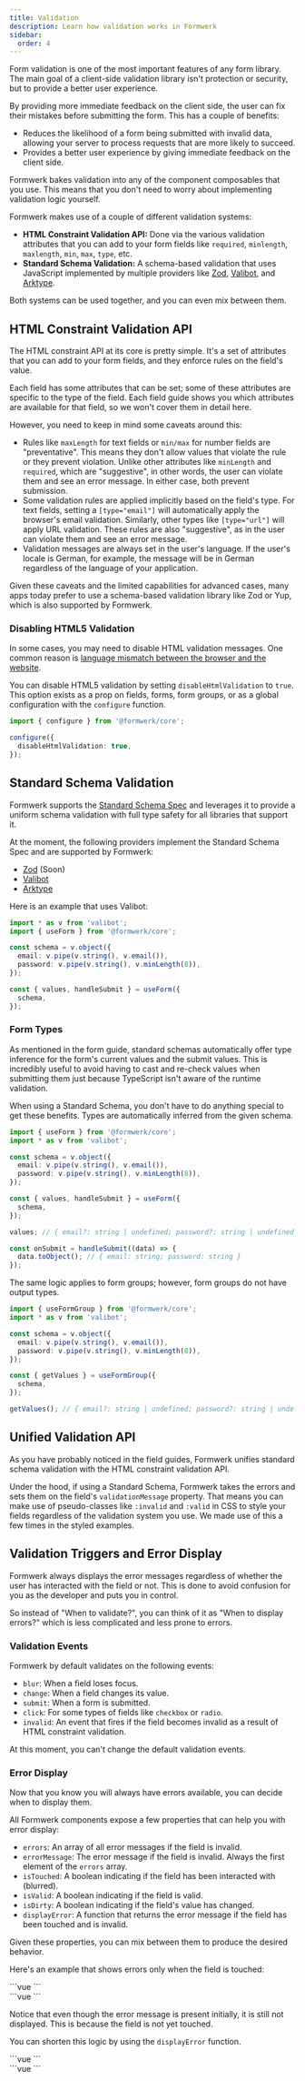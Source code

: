 ```yaml
---
title: Validation
description: Learn how validation works in Formwerk
sidebar:
  order: 4
---
```



Form validation is one of the most important features of any form library. The main goal of a client-side validation library isn't protection or security, but to provide a better user experience.

By providing more immediate feedback on the client side, the user can fix their mistakes before submitting the form. This has a couple of benefits:

- Reduces the likelihood of a form being submitted with invalid data, allowing your server to process requests that are more likely to succeed.
- Provides a better user experience by giving immediate feedback on the client side.

Formwerk bakes validation into any of the component composables that you use. This means that you don't need to worry about implementing validation logic yourself.

Formwerk makes use of a couple of different validation systems:

- **HTML Constraint Validation API:** Done via the various validation attributes that you can add to your form fields like `required`, `minlength`, `maxlength`, `min`, `max`, `type`, etc.
- **Standard Schema Validation:** A schema-based validation that uses JavaScript implemented by multiple providers like [Zod](https://zod.dev/), [Valibot](https://valibot.dev/), and [Arktype](https://arktype.io/).

Both systems can be used together, and you can even mix between them.

## HTML Constraint Validation API

The HTML constraint API at its core is pretty simple. It's a set of attributes that you can add to your form fields, and they enforce rules on the field's value.

Each field has some attributes that can be set; some of these attributes are specific to the type of the field. Each field guide shows you which attributes are available for that field, so we won't cover them in detail here.

However, you need to keep in mind some caveats around this:

- Rules like `maxLength` for text fields or `min/max` for number fields are "preventative". This means they don't allow values that violate the rule or they prevent violation. Unlike other attributes like `minLength` and `required`, which are "suggestive", in other words, the user can violate them and see an error message. In either case, both prevent submission.
- Some validation rules are applied implicitly based on the field's type. For text fields, setting a `[type="email"]` will automatically apply the browser's email validation. Similarly, other types like `[type="url"]` will apply URL validation. These rules are also "suggestive", as in the user can violate them and see an error message.
- Validation messages are always set in the user's language. If the user's locale is German, for example, the message will be in German regardless of the language of your application.

Given these caveats and the limited capabilities for advanced cases, many apps today prefer to use a schema-based validation library like Zod or Yup, which is also supported by Formwerk.

### Disabling HTML5 Validation

In some cases, you may need to disable HTML validation messages. One common reason is [language mismatch between the browser and the website](/guides/extras/i18n/#html-validation-language-mismatch).

You can disable HTML5 validation by setting `disableHtmlValidation` to `true`. This option exists as a prop on fields, forms, form groups, or as a global configuration with the `configure` function.

```ts
import { configure } from '@formwerk/core';

configure({
  disableHtmlValidation: true,
});
```

## Standard Schema Validation

Formwerk supports the [Standard Schema Spec](https://github.com/standard-schema/standard-schema) and leverages it to provide a uniform schema validation with full type safety for all libraries that support it.

At the moment, the following providers implement the Standard Schema Spec and are supported by Formwerk:

- [Zod](https://zod.dev/) (Soon)
- [Valibot](https://valibot.dev/)
- [Arktype](https://arktype.io/)

Here is an example that uses Valibot:

```ts
import * as v from 'valibot';
import { useForm } from '@formwerk/core';

const schema = v.object({
  email: v.pipe(v.string(), v.email()),
  password: v.pipe(v.string(), v.minLength(8)),
});

const { values, handleSubmit } = useForm({
  schema,
});
```

### Form Types

As mentioned in the form guide, standard schemas automatically offer type inference for the form's current values and the submit values. This is incredibly useful to avoid having to cast and re-check values when submitting them just because TypeScript isn't aware of the runtime validation.

When using a Standard Schema, you don't have to do anything special to get these benefits. Types are automatically inferred from the given schema.

```ts
import { useForm } from '@formwerk/core';
import * as v from 'valibot';

const schema = v.object({
  email: v.pipe(v.string(), v.email()),
  password: v.pipe(v.string(), v.minLength(8)),
});

const { values, handleSubmit } = useForm({
  schema,
});

values; // { email?: string | undefined; password?: string | undefined }

const onSubmit = handleSubmit((data) => {
  data.toObject(); // { email: string; password: string }
});
```

The same logic applies to form groups; however, form groups do not have output types.

```ts
import { useFormGroup } from '@formwerk/core';
import * as v from 'valibot';

const schema = v.object({
  email: v.pipe(v.string(), v.email()),
  password: v.pipe(v.string(), v.minLength(8)),
});

const { getValues } = useFormGroup({
  schema,
});

getValues(); // { email?: string | undefined; password?: string | undefined }
```

## Unified Validation API

As you have probably noticed in the field guides, Formwerk unifies standard schema validation with the HTML constraint validation API.

Under the hood, if using a Standard Schema, Formwerk takes the errors and sets them on the field's `validationMessage` property. That means you can make use of pseudo-classes like `:invalid` and `:valid` in CSS to style your fields regardless of the validation system you use. We made use of this a few times in the styled examples.

## Validation Triggers and Error Display

Formwerk always displays the error messages regardless of whether the user has interacted with the field or not. This is done to avoid confusion for you as the developer and puts you in control.

So instead of "When to validate?", you can think of it as "When to display errors?" which is less complicated and less prone to errors.

### Validation Events

Formwerk by default validates on the following events:

- `blur`: When a field loses focus.
- `change`: When a field changes its value.
- `submit`: When a form is submitted.
- `click`: For some types of fields like `checkbox` or `radio`.
- `invalid`: An event that fires if the field becomes invalid as a result of HTML constraint validation.

At this moment, you can't change the default validation events.

### Error Display

Now that you know you will always have errors available, you can decide when to display them.

All Formwerk components expose a few properties that can help you with error display:

- `errors`: An array of all error messages if the field is invalid.
- `errorMessage`: The error message if the field is invalid. Always the first element of the `errors` array.
- `isTouched`: A boolean indicating if the field has been interacted with (blurred).
- `isValid`: A boolean indicating if the field is valid.
- `isDirty`: A boolean indicating if the field's value has changed.
- `displayError`: A function that returns the error message if the field has been touched and is invalid.

Given these properties, you can mix between them to produce the desired behavior.

Here's an example that shows errors only when the field is touched:

<MdxRepl client:load>

<div slot="TextField.vue">
```vue
<script setup lang="ts">
import { type TextFieldProps, useTextField } from '@formwerk/core';

const props = defineProps<TextFieldProps>();

const {
inputProps,
labelProps,
errorMessage,
errorMessageProps,
isTouched,
descriptionProps,
} = useTextField(props);

</script>

<template>
  <div>
    <label v-bind="labelProps">{{ label }}</label>
    <input v-bind="inputProps" :style="{ display: 'block' }" />

    <div v-if="isTouched && errorMessage" v-bind="errorMessageProps">
      {{ errorMessage }}
    </div>

  </div>
</template>
```
</div>

<div slot="App.vue">
```vue
<script setup lang="ts">
import TextField from './TextField.vue';
</script>

<template>
  <TextField label="Email" type="email" required />
</template>
```

</div>

</MdxRepl>

Notice that even though the error message is present initially, it is still not displayed. This is because the field is not yet touched.

You can shorten this logic by using the `displayError` function.

<MdxRepl client:load>

<div slot="TextField.vue">
```vue
<script setup lang="ts">
import { type TextFieldProps, useTextField } from '@formwerk/core';

const props = defineProps<TextFieldProps>();

const {
inputProps,
labelProps,
displayError,
errorMessageProps,
descriptionProps,
} = useTextField(props);

</script>

<template>
  <div>
    <label v-bind="labelProps">{{ label }}</label>
    <input v-bind="inputProps" :style="{ display: 'block' }" />

    <div v-bind="errorMessageProps">
      {{ displayError() }}
    </div>

  </div>
</template>
```
</div>

<div slot="App.vue">
```vue
<script setup lang="ts">
import TextField from './TextField.vue';
</script>

<template>
  <TextField label="Email" type="email" required />
</template>
```

</div>

</MdxRepl>
